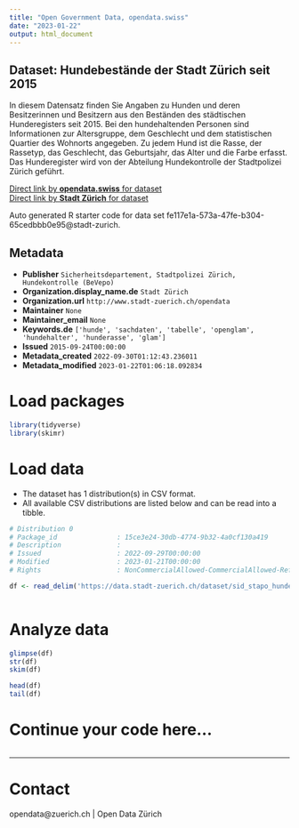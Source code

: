 ```yaml
---
title: "Open Government Data, opendata.swiss"
date: "2023-01-22"
output: html_document
---
```


## Dataset: Hundebestände der Stadt Zürich seit 2015

In diesem Datensatz finden Sie Angaben zu Hunden und deren Besitzerinnen und Besitzern aus den Beständen des städtischen Hunderegisters seit 2015.
Bei den hundehaltenden Personen sind Informationen zur Altersgruppe, dem Geschlecht und dem statistischen Quartier des Wohnorts angegeben. Zu jedem Hund ist die Rasse, der Rassetyp, das Geschlecht, das Geburtsjahr, das Alter und die Farbe erfasst. Das Hunderegister wird von der Abteilung Hundekontrolle der Stadtpolizei Zürich geführt.

[Direct link by **opendata.swiss** for dataset](https://opendata.swiss/de/dataset/hundebestande-der-stadt-zurich-seit-2015)<br>
[Direct link by **Stadt Zürich** for dataset](https://data.stadt-zuerich.ch/dataset/sid_stapo_hundebestand_od1001)

Auto generated R starter code for data set fe117e1a-573a-47fe-b304-65cedbbb0e95@stadt-zurich.

## Metadata

- **Publisher** `Sicherheitsdepartement, Stadtpolizei Zürich, Hundekontrolle (BeVepo)`
- **Organization.display_name.de** `Stadt Zürich`
- **Organization.url** `http://www.stadt-zuerich.ch/opendata`
- **Maintainer** `None`
- **Maintainer_email** `None`
- **Keywords.de** `['hunde', 'sachdaten', 'tabelle', 'openglam', 'hundehalter', 'hunderasse', 'glam']`
- **Issued** `2015-09-24T00:00:00`
- **Metadata_created** `2022-09-30T01:12:43.236011`
- **Metadata_modified** `2023-01-22T01:06:18.092834`


# Load packages

```r

library(tidyverse)
library(skimr)

```

# Load data

-   The dataset has 1 distribution(s) in CSV format.
-   All available CSV distributions are listed below and can be read into a tibble.

```r

# Distribution 0
# Package_id               : 15ce3e24-30db-4774-9b32-4a0cf130a419
# Description              : 
# Issued                   : 2022-09-29T00:00:00
# Modified                 : 2023-01-21T00:00:00
# Rights                   : NonCommercialAllowed-CommercialAllowed-ReferenceNotRequired

df <- read_delim('https://data.stadt-zuerich.ch/dataset/sid_stapo_hundebestand_od1001/download/KUL100OD1001.csv')



```

# Analyze data

```r

glimpse(df)
str(df)
skim(df)

head(df)
tail(df)

```

# Continue your code here...

```r

```

------------------------------------------------------------------------

# Contact

opendata@zuerich.ch | Open Data Zürich
